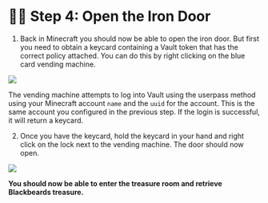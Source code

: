# 🏴‍☠️ Step 4: Open the Iron Door

1. Back in Minecraft you should now be able to open the iron door. But first you need
to obtain a keycard containing a Vault token that has the correct policy attached. You can do this by right clicking on the blue card vending machine.

![](/assets/task_1b/1b_1.png)

The vending machine attempts to log into Vault using the userpass method using your
Minecraft account `name` and the `uuid` for the account. This is the same account you
configured in the previous step. If the login is successful, it will return a keycard.

2. Once you have the keycard, hold the keycard in your hand and right click on the lock
next to the vending machine. The door should now open.

![](/assets/task_1b/1b_2.png)

**You should now be able to enter the treasure room and retrieve Blackbeards treasure.**